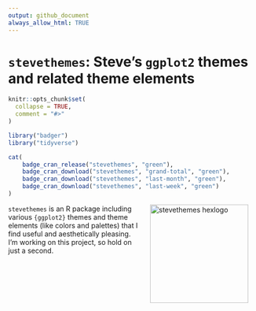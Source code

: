 ```yaml
---
output: github_document
always_allow_html: TRUE
---
```


# `stevethemes`: Steve's `ggplot2` themes and related theme elements

```r
knitr::opts_chunk$set(
  collapse = TRUE,
  comment = "#>"
)
```


```r
library("badger")
library("tidyverse")
```

```r
cat(
	badge_cran_release("stevethemes", "green"),
	badge_cran_download("stevethemes", "grand-total", "green"),
	badge_cran_download("stevethemes", "last-month", "green"),
	badge_cran_download("stevethemes", "last-week", "green")
)
```

<img src="http://svmiller.com/images/stevethemes-hexlogo.png" alt="stevethemes  hexlogo" align="right" width="200" style="padding: 0 15px; float: right;"/>

`stevethemes` is an R package including various `{ggplot2}` themes and theme elements (like colors and palettes) that I find useful and aesthetically pleasing. I'm working on this project, so hold on just a second.
